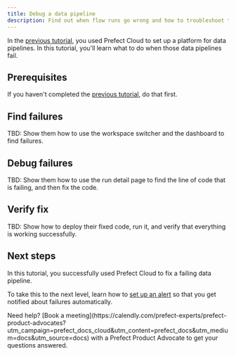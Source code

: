 ```yaml
---
title: Debug a data pipeline
description: Find out when flow runs go wrong and how to troubleshoot them.
---
```


In the [previous tutorial](/v3/tutorials/platform), you used Prefect Cloud to set up a platform for data pipelines.
In this tutorial, you'll learn what to do when those data pipelines fail.

## Prerequisites

If you haven't completed the [previous tutorial](/v3/tutorials/platform), do that first.

## Find failures

TBD: Show them how to use the workspace switcher and the dashboard to find failures.

## Debug failures

TBD: Show them how to use the run detail page to find the line of code that is failing, and then fix the code.

## Verify fix

TBD: Show how to deploy their fixed code, run it, and verify that everything is working successfully.

## Next steps

In this tutorial, you successfully used Prefect Cloud to fix a failing data pipeline.

To take this to the next level, learn how to [set up an alert](/v3/automate/events/automations-triggers) so that you get notified about failures automatically.

<Tip>
Need help? [Book a meeting](https://calendly.com/prefect-experts/prefect-product-advocates?utm_campaign=prefect_docs_cloud&utm_content=prefect_docs&utm_medium=docs&utm_source=docs) with a Prefect Product Advocate to get your questions answered.
</Tip>
